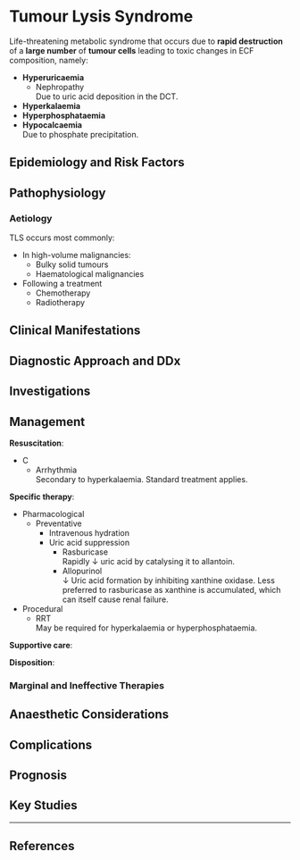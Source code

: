 # Tumour Lysis Syndrome

Life-threatening metabolic syndrome that occurs due to **rapid destruction** of a **large number** of **tumour cells** leading to toxic changes in ECF composition, namely:

* **Hyperuricaemia**
	* Nephropathy\
	Due to uric acid deposition in the DCT.
* **Hyperkalaemia**
* **Hyperphosphataemia**
* **Hypocalcaemia**\
Due to phosphate precipitation.



## Epidemiology and Risk Factors

## Pathophysiology

### Aetiology

TLS occurs most commonly:

* In high-volume malignancies:
	* Bulky solid tumours
	* Haematological malignancies
* Following a treatment
	* Chemotherapy
	* Radiotherapy


## Clinical Manifestations

## Diagnostic Approach and DDx

## Investigations

## Management

**Resuscitation**:\

* C
	* Arrhythmia\
	Secondary to hyperkalaemia. Standard treatment applies.

**Specific therapy**:

* Pharmacological
	* Preventative
		* Intravenous hydration
		* Uric acid suppression
			* Rasburicase\
			Rapidly ↓ uric acid by catalysing it to allantoin.
			* Allopurinol\
			↓ Uric acid formation by inhibiting xanthine oxidase. Less preferred to rasburicase as xanthine is accumulated, which can itself cause renal failure.
* Procedural
	* RRT\
	May be required for hyperkalaemia or hyperphosphataemia.

**Supportive care**:

**Disposition**:

### Marginal and Ineffective Therapies

## Anaesthetic Considerations

## Complications

## Prognosis

## Key Studies


---

## References
